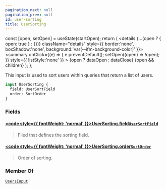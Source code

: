 ```yaml
---
pagination_next: null
pagination_prev: null
id: user-sorting
title: UserSorting
---
```









  const [open, setOpen] = useState(startOpen);
  return (
    <details {...(open ? { open: true } : {})} className="details" style={{ border:'none', boxShadow:'none', background:'var(--ifm-background-color)' }}>
      <summary
        onClick={(e) => {
          e.preventDefault();
          setOpen((open) => !open);
        }}
        style={{ listStyle:'none' }}
      >
      {open ? dataOpen : dataClose}
      </summary>
      {open && children}
    </details>
  );
};








This input is used to sort users within queries that return a list of users.


```graphql
input UserSorting {
  field: UserSortField
  order: SortOrder
}
```




### Fields

#### [<code style={{ fontWeight: 'normal' }}>UserSorting.<b>field</b></code>](#)<Bullet />[`UserSortField`](/types/enums/user-sort-field) <Badge class="badge badge--secondary" text="enum"/> 
> 
> 
> Filed that defines the sorting field.
> 

#### [<code style={{ fontWeight: 'normal' }}>UserSorting.<b>order</b></code>](#)<Bullet />[`SortOrder`](/types/enums/sort-order) <Badge class="badge badge--secondary" text="enum"/> 
> 
> 
> Order of sorting.
> 





### Member Of

[`UsersInput`](/types/inputs/users-input)  <Badge class="badge badge--secondary" text="input"/>

